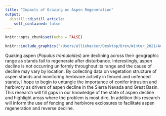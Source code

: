 ```yaml
---
title: "Impacts of Grazing on Aspen Regeneration"
output:
  distill::distill_article:
    self_contained: false
---
```



```r
knitr::opts_chunk$set(echo = FALSE)
```

```r
knitr::include_graphics("/Users/alliehacker/Desktop/Bren/Winter_2021/Advanced Data/personal_website/_posts/2021-03-14-aspen/IMG_4580.jpeg")
```


Quaking aspen (*Populus tremuloides*) are declining across their geographic range as stands fail to regenerate after disturbance. Interestingly, aspen decline is not occurring uniformly throughout its range and the cause of decline may vary by location. By collecting data on vegetation structure of aspen stands and monitoring herbivore activity in fenced and unfenced stands, I hope to begin to untangle the importance of conifer intrusion and herbivory as drivers of aspen decline in the Sierra Nevada and Great Basin. This research will fill gaps in our knowledge of the state of aspen decline and highlight areas where the problem is most dire. In addition this research will inform the use of fencing and herbivore exclosures to facilitate aspen regeneration and reverse decline.
